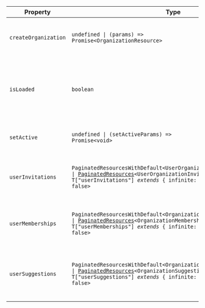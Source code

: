 

| Property                                             | Type                                                                                                                                                                                                                                                               | Description                                                                                                              |
| ---------------------------------------------------- | ------------------------------------------------------------------------------------------------------------------------------------------------------------------------------------------------------------------------------------------------------------------ | ------------------------------------------------------------------------------------------------------------------------ |
| <a id="createorganization"></a> `createOrganization` | <code>undefined \| (params) => Promise\<OrganizationResource\></code>                                                                                                                                                                                              | A function that returns a `Promise` which resolves to the newly created `Organization`.                                  |
| <a id="isloaded"></a> `isLoaded`                     | `boolean`                                                                                                                                                                                                                                                          | A boolean that indicates whether Clerk has completed initialization. Initially `false`, becomes `true` once Clerk loads. |
| <a id="setactive"></a> `setActive`                   | <code>undefined \| (setActiveParams) => Promise\<void\></code>                                                                                                                                                                                                     | A function that sets the active session and/or organization.                                                             |
| <a id="userinvitations"></a> `userInvitations`       | <code>PaginatedResourcesWithDefault\<UserOrganizationInvitationResource\> \| [PaginatedResources](#paginated-resources)\<UserOrganizationInvitationResource, T\["userInvitations"\] _extends_ \{ infinite: true; \} ? true : false\></code> | Returns `PaginatedResources` which includes a list of the user's organization invitations.                               |
| <a id="usermemberships"></a> `userMemberships`       | <code>PaginatedResourcesWithDefault\<OrganizationMembershipResource\> \| [PaginatedResources](#paginated-resources)\<OrganizationMembershipResource, T\["userMemberships"\] _extends_ \{ infinite: true; \} ? true : false\></code>         | Returns `PaginatedResources` which includes a list of the user's organization memberships.                               |
| <a id="usersuggestions"></a> `userSuggestions`       | <code>PaginatedResourcesWithDefault\<OrganizationSuggestionResource\> \| [PaginatedResources](#paginated-resources)\<OrganizationSuggestionResource, T\["userSuggestions"\] _extends_ \{ infinite: true; \} ? true : false\></code>         | Returns `PaginatedResources` which includes a list of suggestions for organizations that the user can join.              |
